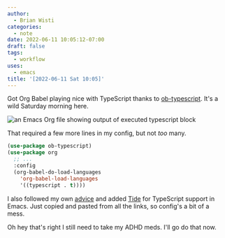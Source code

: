 ```yaml
---
author:
  - Brian Wisti
categories:
  - note
date: 2022-06-11 10:05:12-07:00
draft: false
tags:
  - workflow
uses:
  - emacs
title: '[2022-06-11 Sat 10:05]'
---
```


Got Org Babel playing nice with TypeScript thanks to [ob-typescript][ob-ts].
It's a wild Saturday morning here.

[ob-ts]: https://github.com/lurdan/ob-typescript

![an Emacs Org file showing output of executed typescript block](@img/2022/2022-06-11-emacs-typescript.png "Takes a bit to get there on WSL but the code *does* run.")

That required a few more lines in my config, but not *too* many.

```lisp
(use-package ob-typescript)
(use-package org
  ;; ...
  :config
  (org-babel-do-load-languages
    'org-babel-load-languages
    '((typescript . t))))
```

I also followed my own [advice][tide-note] and added [Tide][tide] for TypeScript
support in Emacs. Just copied and pasted from all the links, so config's a bit
of a mess.


[tide]: https://github.com/ananthakumaran/tide

Oh hey that's right I still need to take my ADHD meds. I'll go do that now.

[tide-note]: /post/2022/05/2022-05-12-thu-2302/

